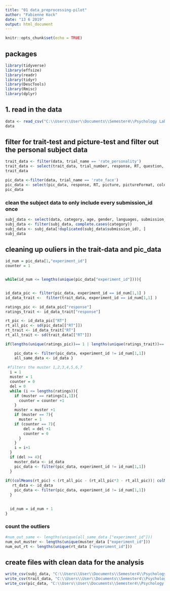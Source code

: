 ```yaml
---
title: "01 data_preprocessing-pilot"
author: "Fabienne Kock"
date: "13 6 2019"
output: html_document
---
```


```r
knitr::opts_chunk$set(echo = TRUE)
```

## packages
```r
library(tidyverse)
library(effsize)
library(readr)
library(tidyr)
library(DescTools)
library(Rmisc)
library(dplyr)
```


## 1. read in the data
```r
data <- read_csv("C:\\Users\\User\\Documents\\Semester4\\Psychology Lab\\XPLabFinal\\data\\02 main\\raw\\results_2019-21-07.csv")
data
```
## filter for trait-test and picture-test and filter out the personal subject data
```r
trait_data <- filter(data, trial_name == 'rate_personality')
trait_data <- select(trait_data, trial_number, response, RT, question, timeSpent, submission_id)
trait_data
```
```r
pic_data <-filter(data, trial_name == 'rate_face')
pic_data <- select(pic_data, response, RT, picture, pictureFormat, color, category, timeSpent, submission_id)
pic_data
```

### clean the subject data to only include every submission_id once
```r

subj_data <- select(data, category, age, gender, languages, submission_id)
subj_data <- filter(subj_data, complete.cases(category))
subj_data <- subj_data[!duplicated(subj_data$submission_id), ]
subj_data
```
## cleaning up ouliers in the trait-data and pic_data

```r


id_num = pic_data[1,"experiment_id"]
counter = 1


while(id_num <= lengths(unique(pic_data["experiment_id"]))){


id_data_pic <- filter(pic_data, experiment_id == id_num[1,1] )
id_data_trait <-  filter(trait_data, experiment_id == id_num[1,1] )

ratings_pic <- id_data_pic["response"]
ratings_trait <- id_data_trait["response"]

rt_pic <- id_data_pic["RT"]
rt_all_pic <- sd(pic_data[["RT"]])
rt_trait <- id_data_trait["RT"]
rt_all_trait <- sd(trait_data[["RT"]])

if(lengths(unique(ratings_pic))== 1 | lengths(unique(ratings_trait))== 1) {

    pic_data <- filter(pic_data, experiment_id != id_num[1,1])
    all_same_data <- id_data }
    
 #filters the muster 1,2,3,4,5,6,7
  i = 1
  muster = 1
  counter = 0
  del = 0
  while (i <= lengths(ratings)){
    if (muster == ratings[i,1]){
      counter = counter +1
    }
    muster = muster +1
    if (muster == 7){
      muster = 1
    if (counter == 7){
        del = del +1
        counter = 0
      }
    }
    i = i+1
  }
  if (del >= 4){
    muster_data <- id_data
    pic_data <- filter(pic_data, experiment_id != id_num[1,1])
  }
  
if((colMeans(rt_pic) < (rt_all_pic - (rt_all_pic*3 - rt_all_pic))| colMeans(rt_pic) > rt_all_pic*3)| (colMeans(rt_trait) < (rt_all_trait -(rt_all_trait*3 - rt_all_trait)) | colMeans(rt_trait) > rt_all_trait*3)){
   rt_data <- id_data
    pic_data <- filter(pic_data, experiment_id != id_num[1,1])
  }
  

  id_num = id_num + 1
}

```

### count the outliers


```r
#num_out_same <- lengths(unique(all_same_data ["experiment_id"]))
num_out_muster <- lengths(unique(muster_data ["experiment_id"]))
num_out_rt <- lengths(unique(rt_data ["experiment_id"]))


```






## create files with clean data for the analysis
```r
write_csv(subj_data, "C:\\Users\\User\\Documents\\Semester4\\Psychology Lab\\XPLabFinal\\data\\02 main\\clean\\Subject_data.csv")
write_csv(trait_data, "C:\\Users\\User\\Documents\\Semester4\\Psychology Lab\\XPLabFinal\\data\\02 main\\clean\\S4a_data.csv")
write_csv(pic_data, "C:\\Users\\User\\Documents\\Semester4\\Psychology Lab\\XPLabFinal\\data\\02 main\\clean\\S1_data.csv")
```


